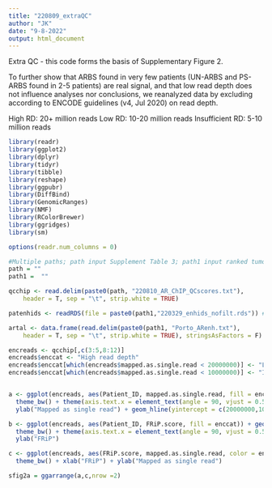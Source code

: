 ---
title: "220809_extraQC"
author: "JK"
date: "9-8-2022"
output: html_document
---

Extra QC - this code forms the basis of Supplementary Figure 2.

To further show that ARBS found in very few patients (UN-ARBS and PS-ARBS found in 2-5 patients) are real signal,
and that low read depth does not influence analyses nor conclusions, we reanalyzed data by
excluding according to ENCODE guidelines (v4, Jul 2020) on read depth.

High RD: 20+ million reads
Low RD: 10-20 million reads
Insufficient RD: 5-10 million reads


```{r setup, include=FALSE}
library(readr)
library(ggplot2)
library(dplyr)
library(tidyr)
library(tibble)
library(reshape)
library(ggpubr)
library(DiffBind)
library(GenomicRanges)
library(NMF)
library(RColorBrewer)
library(ggridges)
library(sm)

options(readr.num_columns = 0)

#Multiple paths; path input Supplement Table 3; path1 input ranked tumor ARBS 
path = ""
path1 =  ""

qcchip <- read.delim(paste0(path, "220810_AR_ChIP_QCscores.txt"), 
    header = T, sep = "\t", strip.white = TRUE)

patenhids <- readRDS(file = paste0(path1,"220329_enhids_nofilt.rds")) #unfiltered only AR enhIDs per patient

artal <- data.frame(read.delim(paste0(path1, "Porto_ARenh.txt"), 
    header = T, sep = "\t", strip.white = TRUE), stringsAsFactors = F)
```

```{r reads frip qc plot}
encreads <- qcchip[,c(3:5,8:12)]
encreads$enccat <- "High read depth"
encreads$enccat[which(encreads$mapped.as.single.read < 20000000)] <- "Low read depth"
encreads$enccat[which(encreads$mapped.as.single.read < 10000000)] <- "Insufficient read depth"


a <- ggplot(encreads, aes(Patient_ID, mapped.as.single.read, fill = enccat)) + geom_bar(stat="identity") +
  theme_bw() + theme(axis.text.x = element_text(angle = 90, vjust = 0.5, hjust=1)) + xlab("Patient") +
  ylab("Mapped as single read") + geom_hline(yintercept = c(20000000,10000000))

b <- ggplot(encreads, aes(Patient_ID, FRiP.score, fill = enccat)) + geom_bar(stat="identity") +
  theme_bw() + theme(axis.text.x = element_text(angle = 90, vjust = 0.5, hjust=1)) + xlab("Patient") +
  ylab("FRiP")

c <- ggplot(encreads, aes(FRiP.score, mapped.as.single.read, color = enccat)) + geom_point() +
  theme_bw() + xlab("FRiP") + ylab("Mapped as single read")

sfig2a = ggarrange(a,c,nrow =2)
```
